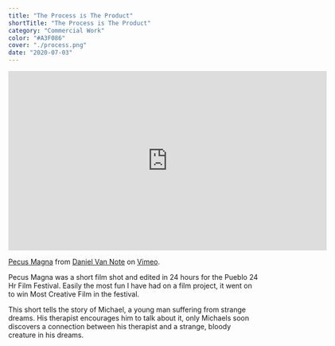 ```yaml
---
title: "The Process is The Product"
shortTitle: "The Process is The Product"
category: "Commercial Work"
color: "#A3F086"
cover: "./process.png"
date: "2020-07-03"
---
```

<iframe src="https://player.vimeo.com/video/106446207?h=c20e8baf09" width="640" height="360" frameborder="0" allow="autoplay; fullscreen; picture-in-picture" allowfullscreen></iframe>
<p><a href="https://vimeo.com/106446207">Pecus Magna</a> from <a href="https://vimeo.com/user31900715">Daniel Van Note</a> on <a href="https://vimeo.com">Vimeo</a>.</p>

Pecus Magna was a short film shot and edited in 24 hours for the Pueblo 24 Hr Film Festival. Easily the most fun I have had on a film project, it went on to win Most Creative Film in the festival. 

This short tells the story of Michael, a young man suffering from strange dreams. His therapist encourages him to talk about it, only Michaels soon discovers a connection between his therapist and a strange, bloody creature in his dreams. 

